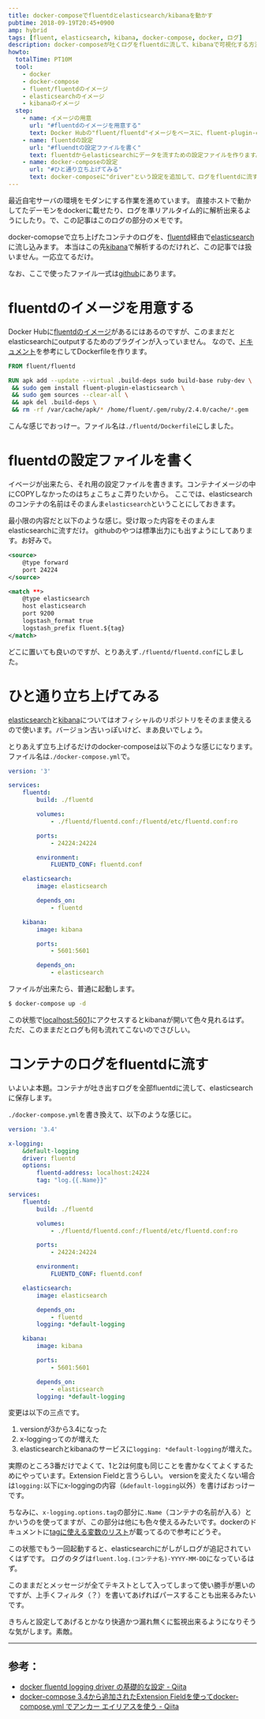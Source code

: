 ```yaml
---
title: docker-composeでfluentdとelasticsearch/kibanaを動かす
pubtime: 2018-09-19T20:45+0900
amp: hybrid
tags: [fluent, elasticsearch, kibana, docker-compose, docker, ログ]
description: docker-composeが吐くログをfluentdに流して、kibanaで可視化する方法です。fluentdとkibanaも含めて、全てdocker上で動かしています。
howto:
  totalTime: PT10M
  tool:
    - docker
    - docker-compose
    - fluent/fluentdのイメージ
    - elasticsearchのイメージ
    - kibanaのイメージ
  step:
    - name: イメージの用意
      url: "#fluentdのイメージを用意する"
      text: Docker Hubの"fluent/fluentd"イメージをベースに、fluent-plugin-elasticsearchプラグインを入れたイメージを作ります。
    - name: fluentdの設定
      url: "#fluendtの設定ファイルを書く"
      text: fluentdからelasticsearchにデータを流すための設定ファイルを作ります。
    - name: docker-composeの設定
      url: "#ひと通り立ち上げてみる"
      text: docker-composeに"driver"という設定を追加して、ログをfluentdに流すように設定します。
---
```


最近自宅サーバの環境をモダンにする作業を進めています。
直接ホストで動かしてたデーモンをdockerに載せたり、ログを準リアルタイム的に解析出来るようにしたり。で、この記事はこのログの部分のメモです。

docker-comopseで立ち上げたコンテナのログを、[fluentd](https://www.fluentd.org)経由で[elasticsearch](https://www.elastic.co/jp/products/elasticsearch)に流し込みます。
本当はこの先[kibana](https://www.elastic.co/jp/products/kibana)で解析するのだけれど、この記事では扱いません。一応立てるだけ。

なお、ここで使ったファイル一式は[github](https://github.com/macrat/dockercompose-fluent-elasticsearch-kibana)にあります。

# fluentdのイメージを用意する
Docker Hubに[fluentdのイメージ](https://hub.docker.com/r/fluent/fluentd/)があるにはあるのですが、このままだとelasticsearchにoutputするためのプラグインが入っていません。
なので、[ドキュメント](https://github.com/fluent/fluentd-docker-image#3-customize-dockerfile-to-install-plugins-optional)を参考にしてDockerfileを作ります。

``` dockerfile
FROM fluent/fluentd

RUN apk add --update --virtual .build-deps sudo build-base ruby-dev \
 && sudo gem install fluent-plugin-elasticsearch \
 && sudo gem sources --clear-all \
 && apk del .build-deps \
 && rm -rf /var/cache/apk/* /home/fluent/.gem/ruby/2.4.0/cache/*.gem
```

こんな感じでおっけー。ファイル名は`./fluentd/Dockerfile`にしました。

# fluentdの設定ファイルを書く
イベージが出来たら、それ用の設定ファイルを書きます。コンテナイメージの中にCOPYしなかったのはちょこちょこ弄りたいから。
ここでは、elasticsearchのコンテナの名前はそのまんま`elasticsearch`ということにしておきます。

最小限の内容だと以下のような感じ。受け取った内容をそのまんまelasticsearchに流すだけ。
githubのやつは標準出力にも出すようにしてあります。お好みで。

``` xml
<source>
    @type forward
    port 24224
</source>

<match **>
    @type elasticsearch
    host elasticsearch
    port 9200
    logstash_format true
    logstash_prefix fluent.${tag}
</match>
```

どこに置いても良いのですが、とりあえず`./fluentd/fluentd.conf`にしました。

# ひと通り立ち上げてみる
[elasticsearch](https://hub.docker.com/r/_/elasticsearch/)と[kibana](https://hub.docker.com/r/_/kibana/)についてはオフィシャルのリポジトリをそのまま使えるので使います。バージョン古いっぽいけど、まあ良いでしょう。

とりあえず立ち上げるだけのdocker-composeは以下のような感じになります。ファイル名は`./docker-compose.yml`で。

``` yaml
version: '3'

services:
    fluentd:
        build: ./fluentd

        volumes:
            - ./fluentd/fluentd.conf:/fluentd/etc/fluentd.conf:ro

        ports:
            - 24224:24224

        environment:
            FLUENTD_CONF: fluentd.conf

    elasticsearch:
        image: elasticsearch

        depends_on:
            - fluentd

    kibana:
        image: kibana

        ports:
            - 5601:5601

        depends_on:
            - elasticsearch
```

ファイルが出来たら、普通に起動します。

``` bash
$ docker-compose up -d
```

この状態で[localhost:5601](http://localhost:5601)にアクセスするとkibanaが開いて色々見れるはず。
ただ、このままだとログも何も流れてこないのでさびしい。

# コンテナのログをfluentdに流す
いよいよ本題。コンテナが吐き出すログを全部fluentdに流して、elasticsearchに保存します。

`./docker-compose.yml`を書き換えて、以下のような感じに。

``` yaml
version: '3.4'

x-logging:
    &default-logging
    driver: fluentd
    options:
        fluentd-address: localhost:24224
        tag: "log.{{.Name}}"

services:
    fluentd:
        build: ./fluentd

        volumes:
            - ./fluentd/fluentd.conf:/fluentd/etc/fluentd.conf:ro

        ports:
            - 24224:24224

        environment:
            FLUENTD_CONF: fluentd.conf

    elasticsearch:
        image: elasticsearch

        depends_on:
            - fluentd
        logging: *default-logging

    kibana:
        image: kibana

        ports:
            - 5601:5601

        depends_on:
            - elasticsearch
        logging: *default-logging
```

変更は以下の三点です。

1. versionが3から3.4になった
2. x-loggingってのが増えた
3. elasticsearchとkibanaのサービスに`logging: *default-logging`が増えた。

実際のところ3番だけでよくて、1と2は何度も同じことを書かなくてよくするためにやっています。Extension Fieldと言うらしい。
versionを変えたくない場合は`logging:`以下にx-loggingの内容（`&default-logging`以外）を書けばおっけーです。

ちなみに、`x-logging.options.tag`の部分に`.Name`（コンテナの名前が入る）とかいうのを使ってますが、この部分は他にも色々使えるみたいです。dockerのドキュメントに[tagに使える変数のリスト](https://docs.docker.com/config/containers/logging/log_tags/)が載ってるので参考にどうぞ。

この状態でもう一回起動すると、elasticsearchにがしがしログが追記されていくはずです。
ログのタグは`fluent.log.(コンテナ名)-YYYY-MM-DD`になっているはず。

このままだとメッセージが全てテキストとして入ってしまって使い勝手が悪いのですが、上手くフィルタ（？）を書いてあげればパースすることも出来るみたいです。

きちんと設定してあげるとかなり快適かつ漏れ無くに監視出来るようになりそうな気がします。素敵。

---

## 参考：
- [docker fluentd logging driver の基礎的な設定 - Qiita](https://qiita.com/moaikids/items/8a8ee90e163f14e6e923)
- [docker-compose 3.4から追加されたExtension Fieldを使ってdocker-compose.yml でアンカー エイリアスを使う - Qiita](https://qiita.com/kyusyukeigo/items/af20487162ff0a1a6cea)
